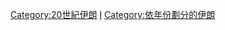 [[Category:20世紀伊朗|Category:20世紀伊朗]]
[[Category:依年份劃分的20世紀亞洲|I]]
[[Category:依年份劃分的伊朗|Category:依年份劃分的伊朗]]